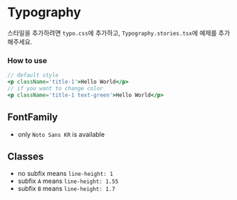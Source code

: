 

<Meta title='Foundations/Typography' />

# Typography

스타일을 추가하려면 `typo.css`에 추가하고, `Typography.stories.tsx`에 예제를 추가해주세요.

### How to use

```jsx
// default style
<p className='title-1'>Hello World</p>
// if you want to change color
<p className='title-1 text-green'>Hello World</p>
```

## FontFamily

- only `Noto Sans KR` is available

<Canvas of={Typography.FontFamily} />

## Classes

- no subfix means `line-height: 1`
- subfix `A` means `line-height: 1.55`
- subfix `B` means `line-height: 1.7`

<Canvas of={Typography.Classes} />
